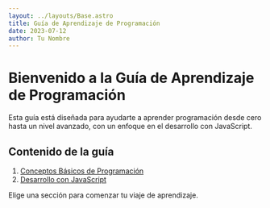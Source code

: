```yaml
---
layout: ../layouts/Base.astro
title: Guía de Aprendizaje de Programación
date: 2023-07-12
author: Tu Nombre
---
```


# Bienvenido a la Guía de Aprendizaje de Programación

Esta guía está diseñada para ayudarte a aprender programación desde cero hasta un nivel avanzado, con un enfoque en el desarrollo con JavaScript.

## Contenido de la guía

1. [Conceptos Básicos de Programación](/basic-concepts)
2. [Desarrollo con JavaScript](/javascript)

Elige una sección para comenzar tu viaje de aprendizaje.
